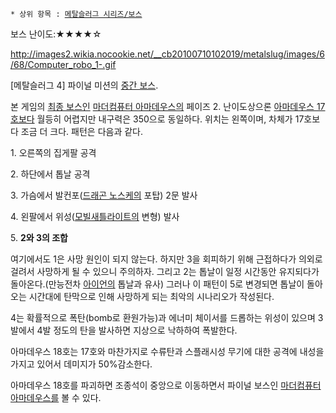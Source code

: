  * 상위 항목 : [[메탈슬러그 시리즈/보스]]
보스 난이도:★★★★☆

http://images2.wikia.nocookie.net/__cb20100710102019/metalslug/images/6/68/Computer_robo_1-.gif

[메탈슬러그 4] 파이널 미션의 [[중간 보스]]. 

본 게임의 [[최종 보스]]인 [[마더컴퓨터 아마데우스]]의 페이즈 2. 난이도상으론 [[아마데우스 17호]]보다 월등히 어렵지만 내구력은 350으로 동일하다. 위치는 왼쪽이며, 차체가 17호보다 조금 더 크다. 패턴은 다음과 같다.

1. 오른쪽의 집게팔 공격

2. 하단에서 톱날 공격

3. 가슴에서 발컨포([[드래곤 노스케]]의 포탑) 2문 발사

4. 왼팔에서 위성([[모빌새틀라이트]]의 변형) 발사

5. '''2와 3의 조합'''

여기에서도 1은 사망 원인이 되지 않는다. 하지만 3을 회피하기 위해 근접하다가 의외로 걸려서 사망하게 될 수 있으니 주의하자. 그리고 2는 톱날이 일정 시간동안 유지되다가 돌아온다.(만능전차 [[아이언]]의 톱날과 유사) 그러나 이 패턴이 5로 변경되면 톱날이 돌아오는 시간대에 탄막으로 인해 사망하게 되는 최악의 시나리오가 작성된다.

4는 확률적으로 폭탄(bomb로 환원가능)과 에너미 체이서를 드롭하는 위성이 있으며 3발에서 4발 정도의 탄을 발사하면 지상으로 낙하하여 폭발한다.

아마데우스 18호는 17호와 마찬가지로 수류탄과 스플래시성 무기에 대한 공격에 내성을 가지고 있어서 데미지가 50%감소한다.

아마데우스 18호를 파괴하면 조종석이 중앙으로 이동하면서 파이널 보스인 [[마더컴퓨터 아마데우스]]를 볼 수 있다.
